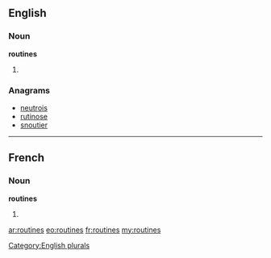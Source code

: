 ==English==

===Noun===
'''routines'''

# {{plural of|[[routine]]}}

===Anagrams===
* [[neutrois#English|neutrois]]
* [[rutinose#English|rutinose]]
* [[snoutier#English|snoutier]]

[[Category:English plurals]]

----

==French==

===Noun===
'''routines''' {{f}}

# {{plural of|[[routine]]|lang=fr}}

[[ar:routines]]
[[eo:routines]]
[[fr:routines]]
[[my:routines]]